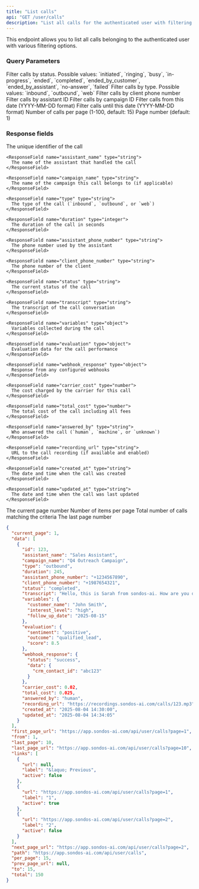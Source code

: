 ```yaml
---
title: "List calls"
api: "GET /user/calls"
description: "List all calls for the authenticated user with filtering options"
---
```


This endpoint allows you to list all calls belonging to the authenticated user with various filtering options.

### Query Parameters

<ParamField query="status" type="string" optional>
  Filter calls by status. Possible values: `initiated`, `ringing`, `busy`, `in-progress`, `ended`, `completed`, `ended_by_customer`, `ended_by_assistant`, `no-answer`, `failed`
</ParamField>

<ParamField query="type" type="string" optional>
  Filter calls by type. Possible values: `inbound`, `outbound`, `web`
</ParamField>

<ParamField query="phone_number" type="string" optional>
  Filter calls by client phone number
</ParamField>

<ParamField query="assistant_id" type="integer" optional>
  Filter calls by assistant ID
</ParamField>

<ParamField query="campaign_id" type="integer" optional>
  Filter calls by campaign ID
</ParamField>

<ParamField query="date_from" type="string" optional>
  Filter calls from this date (YYYY-MM-DD format)
</ParamField>

<ParamField query="date_to" type="string" optional>
  Filter calls until this date (YYYY-MM-DD format)
</ParamField>

<ParamField query="per_page" type="integer" optional>
  Number of calls per page (1-100, default: 15)
</ParamField>

<ParamField query="page" type="integer" optional>
  Page number (default: 1)
</ParamField>

### Response fields

<ResponseField name="data" type="array">
  <Expandable title="properties">
    <ResponseField name="id" type="integer">
      The unique identifier of the call
    </ResponseField>

    <ResponseField name="assistant_name" type="string">
      The name of the assistant that handled the call
    </ResponseField>

    <ResponseField name="campaign_name" type="string">
      The name of the campaign this call belongs to (if applicable)
    </ResponseField>

    <ResponseField name="type" type="string">
      The type of the call (`inbound`, `outbound`, or `web`)
    </ResponseField>

    <ResponseField name="duration" type="integer">
      The duration of the call in seconds
    </ResponseField>

    <ResponseField name="assistant_phone_number" type="string">
      The phone number used by the assistant
    </ResponseField>

    <ResponseField name="client_phone_number" type="string">
      The phone number of the client
    </ResponseField>

    <ResponseField name="status" type="string">
      The current status of the call
    </ResponseField>

    <ResponseField name="transcript" type="string">
      The transcript of the call conversation
    </ResponseField>

    <ResponseField name="variables" type="object">
      Variables collected during the call
    </ResponseField>

    <ResponseField name="evaluation" type="object">
      Evaluation data for the call performance
    </ResponseField>

    <ResponseField name="webhook_response" type="object">
      Response from any configured webhooks
    </ResponseField>

    <ResponseField name="carrier_cost" type="number">
      The cost charged by the carrier for this call
    </ResponseField>

    <ResponseField name="total_cost" type="number">
      The total cost of the call including all fees
    </ResponseField>

    <ResponseField name="answered_by" type="string">
      Who answered the call (`human`, `machine`, or `unknown`)
    </ResponseField>

    <ResponseField name="recording_url" type="string">
      URL to the call recording (if available and enabled)
    </ResponseField>

    <ResponseField name="created_at" type="string">
      The date and time when the call was created
    </ResponseField>

    <ResponseField name="updated_at" type="string">
      The date and time when the call was last updated
    </ResponseField>
  </Expandable>
</ResponseField>

<ResponseField name="current_page" type="integer">
  The current page number
</ResponseField>

<ResponseField name="per_page" type="integer">
  Number of items per page
</ResponseField>

<ResponseField name="total" type="integer">
  Total number of calls matching the criteria
</ResponseField>

<ResponseField name="last_page" type="integer">
  The last page number
</ResponseField>

<ResponseExample>

```json 200 Response
{
  "current_page": 1,
  "data": [
    {
      "id": 123,
      "assistant_name": "Sales Assistant",
      "campaign_name": "Q4 Outreach Campaign",
      "type": "outbound",
      "duration": 245,
      "assistant_phone_number": "+1234567890",
      "client_phone_number": "+1987654321",
      "status": "completed",
      "transcript": "Hello, this is Sarah from sondos-ai. How are you doing today?...",
      "variables": {
        "customer_name": "John Smith",
        "interest_level": "high",
        "follow_up_date": "2025-08-15"
      },
      "evaluation": {
        "sentiment": "positive",
        "outcome": "qualified_lead",
        "score": 8.5
      },
      "webhook_response": {
        "status": "success",
        "data": {
          "crm_contact_id": "abc123"
        }
      },
      "carrier_cost": 0.02,
      "total_cost": 0.025,
      "answered_by": "human",
      "recording_url": "https://recordings.sondos-ai.com/calls/123.mp3",
      "created_at": "2025-08-04 14:30:00",
      "updated_at": "2025-08-04 14:34:05"
    }
  ],
  "first_page_url": "https://app.sondos-ai.com/api/user/calls?page=1",
  "from": 1,
  "last_page": 10,
  "last_page_url": "https://app.sondos-ai.com/api/user/calls?page=10",
  "links": [
    {
      "url": null,
      "label": "&laquo; Previous",
      "active": false
    },
    {
      "url": "https://app.sondos-ai.com/api/user/calls?page=1",
      "label": "1",
      "active": true
    },
    {
      "url": "https://app.sondos-ai.com/api/user/calls?page=2",
      "label": "2",
      "active": false
    }
  ],
  "next_page_url": "https://app.sondos-ai.com/api/user/calls?page=2",
  "path": "https://app.sondos-ai.com/api/user/calls",
  "per_page": 15,
  "prev_page_url": null,
  "to": 15,
  "total": 150
}
```

</ResponseExample>